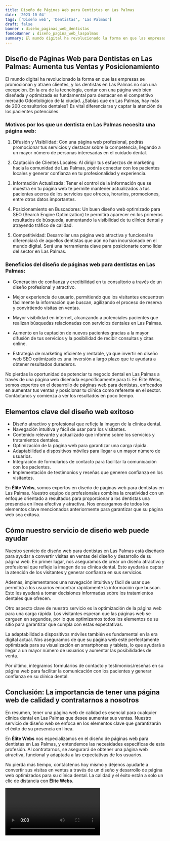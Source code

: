 ```yaml
---
title: Diseño de Páginas Web para Dentistas en Las Palmas
date: '2023-10-04'
tags: ['Diseño web', 'Dentistas', 'Las Palmas']
draft: false
banner : diseño_paginas_web_dentistas
fondoBanner : diseño_pagina_web_laspalmas
summary: El mundo digital ha revolucionado la forma en que las empresas se promocionan y atraen clientes, y los dentistas en Las Palmas no son una excepción. En la era de la tecnología, contar con una página web bien diseñada y optimizada es fundamental para destacar en el competitivo mercado Odontológico de la ciudad. ¿Sabías que en Las Palmas, hay más de 200 consultorios dentales? Es vital diferenciarse y captar la atención de los pacientes potenciales.
---
```


## Diseño de Páginas Web para Dentistas en Las Palmas: Aumenta tus Ventas y Posicionamiento

El mundo digital ha revolucionado la forma en que las empresas se promocionan y atraen clientes, y los dentistas en Las Palmas no son una excepción. En la era de la tecnología, contar con una página web bien diseñada y optimizada es fundamental para destacar en el competitivo mercado Odontológico de la ciudad. ¿Sabías que en Las Palmas, hay más de 200 consultorios dentales? Es vital diferenciarse y captar la atención de los pacientes potenciales.

### Motivos por los que un dentista en Las Palmas necesita una página web:

1. Difusión y Visibilidad: Con una página web profesional, podrás promocionar tus servicios y destacar sobre la competencia, llegando a un mayor número de personas interesadas en el cuidado dental. 

2. Captación de Clientes Locales: Al dirigir tus esfuerzos de marketing hacia la comunidad de Las Palmas, podrás conectar con los pacientes locales y generar confianza en tu profesionalidad y experiencia.

3. Información Actualizada: Tener el control de la información que se muestra en tu página web te permite mantener actualizados a tus pacientes acerca de los servicios que ofreces, horarios, promociones, entre otros datos importantes.

4. Posicionamiento en Buscadores: Un buen diseño web optimizado para SEO (Search Engine Optimization) te permitirá aparecer en los primeros resultados de búsqueda, aumentando la visibilidad de tu clínica dental y atrayendo tráfico de calidad.

5. Competitividad: Desarrollar una página web atractiva y funcional te diferenciará de aquellos dentistas que aún no han incursionado en el mundo digital. Será una herramienta clave para posicionarte como líder del sector en Las Palmas.

### Beneficios del diseño de páginas web para dentistas en Las Palmas:

- Generación de confianza y credibilidad en tu consultorio a través de un diseño profesional y atractivo.

- Mejor experiencia de usuario, permitiendo que los visitantes encuentren fácilmente la información que buscan, agilizando el proceso de reserva y convirtiendo visitas en ventas.

- Mayor visibilidad en internet, alcanzando a potenciales pacientes que realizan búsquedas relacionadas con servicios dentales en Las Palmas.

- Aumento en la captación de nuevos pacientes gracias a la mayor difusión de tus servicios y la posibilidad de recibir consultas y citas online.

- Estrategia de marketing eficiente y rentable, ya que invertir en diseño web SEO optimizado es una inversión a largo plazo que te ayudará a obtener resultados duraderos.

No pierdas la oportunidad de potenciar tu negocio dental en Las Palmas a través de una página web diseñada específicamente para ti. En Élite Webs, somos expertos en el desarrollo de páginas web para dentistas, enfocados en aumentar tus ventas y posicionar tu clínica como referente en el sector. Contáctanos y comienza a ver los resultados en poco tiempo.

<GifSeo />

<Cta />

## Elementos clave del diseño web exitoso

- Diseño atractivo y profesional que refleje la imagen de la clínica dental.
- Navegación intuitiva y fácil de usar para los visitantes.
- Contenido relevante y actualizado que informe sobre los servicios y tratamientos dentales.
- Optimización de la página web para garantizar una carga rápida.
- Adaptabilidad a dispositivos móviles para llegar a un mayor número de usuarios.
- Integración de formularios de contacto para facilitar la comunicación con los pacientes.
- Implementación de testimonios y reseñas que generen confianza en los visitantes.

En **Élite Webs**, somos expertos en diseño de páginas web para dentistas en Las Palmas. Nuestro equipo de profesionales combina la creatividad con un enfoque orientado a resultados para proporcionar a los dentistas una presencia en línea efectiva y atractiva. Nos encargamos de todos los elementos clave mencionados anteriormente para garantizar que su página web sea exitosa.

## Cómo nuestro servicio de diseño web puede ayudar

Nuestro servicio de diseño web para dentistas en Las Palmas está diseñado para ayudar a convertir visitas en ventas del diseño y desarrollo de su página web. En primer lugar, nos aseguramos de crear un diseño atractivo y profesional que refleje la imagen de su clínica dental. Esto ayudará a captar la atención de los visitantes y generar confianza en sus servicios.

Además, implementamos una navegación intuitiva y fácil de usar que permitirá a los usuarios encontrar rápidamente la información que buscan. Esto les ayudará a tomar decisiones informadas sobre los tratamientos dentales que ofrecen.

Otro aspecto clave de nuestro servicio es la optimización de la página web para una carga rápida. Los visitantes esperan que las páginas web se carguen en segundos, por lo que optimizamos todos los elementos de su sitio para garantizar que cumpla con estas expectativas.

La adaptabilidad a dispositivos móviles también es fundamental en la era digital actual. Nos aseguramos de que su página web esté perfectamente optimizada para su visualización en smartphones y tablets, lo que ayudará a llegar a un mayor número de usuarios y aumentar las posibilidades de venta.

Por último, integramos formularios de contacto y testimonios/reseñas en su página web para facilitar la comunicación con los pacientes y generar confianza en su clínica dental.

## Conclusión: La importancia de tener una página web de calidad y contratarnos a nosotros

En resumen, tener una página web de calidad es esencial para cualquier clínica dental en Las Palmas que desee aumentar sus ventas. Nuestro servicio de diseño web se enfoca en los elementos clave que garantizarán el éxito de su presencia en línea.

En **Élite Webs** nos especializamos en el diseño de páginas web para dentistas en Las Palmas, y entendemos las necesidades específicas de esta profesión. Al contratarnos, se asegurará de obtener una página web atractiva, funcional y adaptada a las expectativas de los usuarios.

No pierda más tiempo, contáctenos hoy mismo y déjenos ayudarle a convertir sus visitas en ventas a través de un diseño y desarrollo de página web optimizados para su clínica dental. La calidad y el éxito están a solo un clic de distancia con **Élite Webs**.

<Video />

<CtaBot job='Dentistas' city='Las Palmas'/>

<Gmaps query='Las Palmas+españa+maps' />